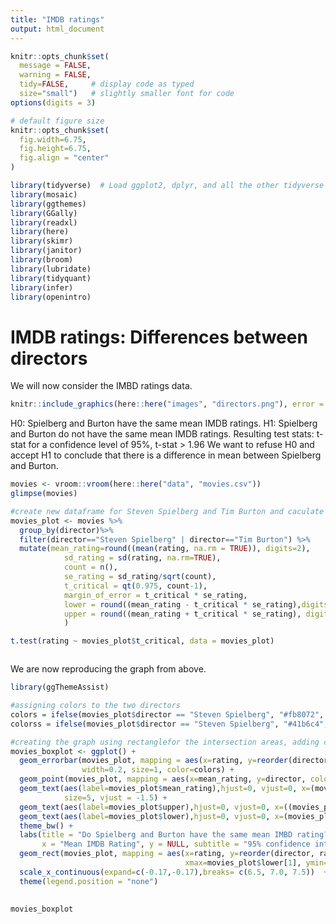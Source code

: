 ```yaml
---
title: "IMDB ratings"
output: html_document
---
```


```r
knitr::opts_chunk$set(
  message = FALSE, 
  warning = FALSE, 
  tidy=FALSE,     # display code as typed
  size="small")   # slightly smaller font for code
options(digits = 3)

# default figure size
knitr::opts_chunk$set(
  fig.width=6.75, 
  fig.height=6.75,
  fig.align = "center"
)
```


```r
library(tidyverse)  # Load ggplot2, dplyr, and all the other tidyverse packages
library(mosaic)
library(ggthemes)
library(GGally)
library(readxl)
library(here)
library(skimr)
library(janitor)
library(broom)
library(lubridate)
library(tidyquant)
library(infer)
library(openintro)
```

# IMDB ratings: Differences between directors

We will now consider the IMBD ratings data.


```r
knitr::include_graphics(here::here("images", "directors.png"), error = FALSE)
```

H0: Spielberg and Burton have the same mean IMDB ratings.
H1: Spielberg and Burton do not have the same mean IMDB ratings.
Resulting test stats: t-stat for a confidence level of 95%, t-stat > 1.96
We want to refuse H0 and accept H1 to conclude that there is a difference in mean between Spielberg and Burton.

```r

movies <- vroom::vroom(here::here("data", "movies.csv"))
glimpse(movies)
```

```r
#create new dataframe for Steven Spielberg and Tim Burton and caculate statistical values
movies_plot <- movies %>%
  group_by(director)%>%
  filter(director=="Steven Spielberg" | director=="Tim Burton") %>%
  mutate(mean_rating=round((mean(rating, na.rm = TRUE)), digits=2),
            sd_rating = sd(rating, na.rm=TRUE),
            count = n(),
            se_rating = sd_rating/sqrt(count),
            t_critical = qt(0.975, count-1), 
            margin_of_error = t_critical * se_rating,
            lower = round((mean_rating - t_critical * se_rating),digits=2),
            upper = round((mean_rating + t_critical * se_rating), digits=2)
            )

t.test(rating ~ movies_plot$t_critical, data = movies_plot)



```

We are now reproducing the graph from above.

```r

library(ggThemeAssist)

#assigning colors to the two directors
colors = ifelse(movies_plot$director == "Steven Spielberg", "#fb8072", "#41b6c4")
colorss = ifelse(movies_plot$director == "Steven Spielberg", "#41b6c4", "#fb8072")

#creating the graph using rectanglefor the intersection areas, adding coordinates and adapting design 
movies_boxplot <- ggplot() +
  geom_errorbar(movies_plot, mapping = aes(x=rating, y=reorder(director, rating), xmin=lower, xmax=upper), 
                width=0.2, size=1, color=colors) +
  geom_point(movies_plot, mapping = aes(x=mean_rating, y=director, color=colorss)) +
  geom_text(aes(label=movies_plot$mean_rating),hjust=0, vjust=0, x=(movies_plot$mean_rating), y=movies_plot$director, 
            size=5, vjust = -1.5) +
  geom_text(aes(label=movies_plot$upper),hjust=0, vjust=0, x=((movies_plot$upper)), y=movies_plot$director, size=4) +
  geom_text(aes(label=movies_plot$lower),hjust=0, vjust=0, x=(movies_plot$lower), y=movies_plot$director, size=4) +
  theme_bw() +
  labs(title = "Do Spielberg and Burton have the same mean IMBD rating?", 
       x = "Mean IMDB Rating", y = NULL, subtitle = "95% confidence intervals overlap") +
  geom_rect(movies_plot, mapping = aes(x=rating, y=reorder(director, rating), xmin=movies_plot$upper[4], 
                                       xmax=movies_plot$lower[1], ymin=0, ymax=3), fill = "grey", alpha = 0.03) +
  scale_x_continuous(expand=c(-0.17,-0.17),breaks= c(6.5, 7.0, 7.5))  + 
  theme(legend.position = "none")
  
  
movies_boxplot

```

